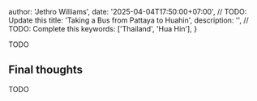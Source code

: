 
  author: 'Jethro Williams',
  date: '2025-04-04T17:50:00+07:00', // TODO: Update this
  title: 'Taking a Bus from Pattaya to Huahin',
  description: '', // TODO: Complete this
  keywords: ['Thailand', 'Hua Hin'],
}



TODO

## Final thoughts

TODO
